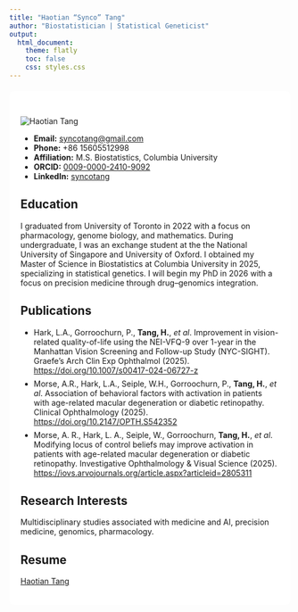 ```yaml
---
title: "Haotian “Synco” Tang"
author: "Biostatistician | Statistical Geneticist"
output:
  html_document:
    theme: flatly
    toc: false
    css: styles.css  
---
```

```{=html}
<div class="container" style="
     margin-left: 0;
     margin-top: 20px;
     margin-bottom: 40px;
     background-color: rgba(255,255,255,0.9);
     padding: 20px;
     border-radius: 8px;
   ">
  <div class="row">
    <!-- PHOTO & CONTACTS -->
    <div class="col-md-3 text-left" style="margin-top:25px;">
      <img src="profile.jpg"
           alt="Haotian Tang"
           class="img-fluid rounded-circle mb-3">
      <ul class="list-unstyled">
        <li><strong>Email:</strong>
            <a href="mailto:syncotang@gmail.com">
              syncotang@gmail.com
            </a>
        </li>
        <li><strong>Phone:</strong> +86 15605512998</li>
        <li><strong>Affiliation:</strong>
            M.S. Biostatistics, Columbia University
        </li>
        <li><strong>ORCID:</strong>
            <a href="https://orcid.org/0009-0000-2410-9092" target="_blank">
              0009-0000-2410-9092
            </a>
        </li>
        <li><strong>LinkedIn:</strong>
            <a href="https://www.linkedin.com/in/syncotang/" target="_blank">
              syncotang
            </a>
        </li>
      </ul>
    </div>

    <!-- MAIN CONTENT (capped at 8/12 width) -->
    <div class="col-md-7">
      <h2>Education</h2>
      <p>
        I graduated from University of Toronto in 2022 with a focus on pharmacology, genome biology, and mathematics. During undergraduate, I was an exchange student at the the National University of Singapore and University of Oxford. I obtained my Master of Science in Biostatistics at Columbia University in 2025, specializing in statistical genetics. I will begin my PhD in 2026 with a focus on precision medicine through drug–genomics integration.
      </p>

      <h2>Publications</h2>
      <ul class="list-unstyled">
        <li>
          Hark, L.A., Gorroochurn, P., <strong>Tang, H.</strong>, <i>et al</i>.  
          Improvement in vision-related quality-of-life using the NEI-VFQ-9 over 1-year in the Manhattan Vision Screening and Follow-up Study (NYC-SIGHT).  
          Graefe’s Arch Clin Exp Ophthalmol (2025).  
          <a href="https://doi.org/10.1007/s00417-024-06727-z" target="_blank">
            https://doi.org/10.1007/s00417-024-06727-z
          </a>
        </li>
        <li style="margin-top:0.5em;">
          Morse, A.R., Hark, L.A., Seiple, W.H., Gorroochurn, P., <strong>Tang, H.</strong>, <i>et al</i>.  
          Association of behavioral factors with activation in patients with age-related macular degeneration or diabetic retinopathy.
          Clinical Ophthalmology (2025).  
          <a href="https://doi.org/10.2147/OPTH.S542352" target="_blank">
            https://doi.org/10.2147/OPTH.S542352 
          </a>
        </li>
        <li style="margin-top:0.5em;">
          Morse, A. R., Hark, L. A., Seiple, W., Gorroochurn, <strong>Tang, H.</strong>, <i>et al</i>.  
          Modifying locus of control beliefs may improve activation in patients with age-related macular degeneration or diabetic retinopathy.
          Investigative Ophthalmology & Visual Science (2025).  
          <a href="https://iovs.arvojournals.org/article.aspx?articleid=2805311 " target="_blank">
            https://iovs.arvojournals.org/article.aspx?articleid=2805311  
          </a>
        </li>
      </ul>
      
      
        <h2>Research Interests</h2>
  <p>
    Multidisciplinary studies associated with medicine and AI, precision medicine, genomics, pharmacology.
  </p>
        <h2>Resume</h2>
  <p>
      <a href="Resume.pdf" target="_blank" rel="noopener">
      Haotian Tang
  </p>
    </div>
  </div>
</div>


 
```


